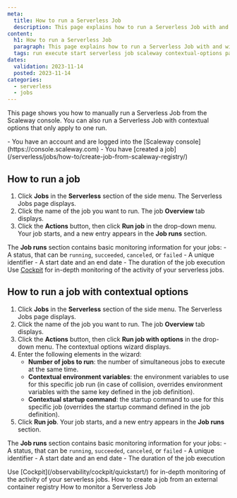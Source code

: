 ```yaml
---
meta:
  title: How to run a Serverless Job
  description: This page explains how to run a Serverless Job with and without contextual options
content:
  h1: How to run a Serverless Job
  paragraph: This page explains how to run a Serverless Job with and without contextual options
  tags: run execute start serverless job scaleway contextual-options parameters
dates:
  validation: 2023-11-14
  posted: 2023-11-14
categories:
  - serverless
  - jobs
---
```


This page shows you how to manually run a Serverless Job from the Scaleway console. You can also run a Serverless Job with contextual options that only apply to one run.

<Macro id="requirements" />

<Message type="requirement">
  - You have an account and are logged into the [Scaleway console](https://console.scaleway.com)
  - You have [created a job](/serverless/jobs/how-to/create-job-from-scaleway-registry/)
</Message>

## How to run a job

1. Click **Jobs** in the **Serverless** section of the side menu. The Serverless Jobs page displays.
2. Click the name of the job you want to run. The job **Overview** tab displays.
3. Click the **Actions** button, then click **Run job** in the drop-down menu. Your job starts, and a new entry appears in the **Job runs** section.

The **Job runs** section contains basic monitoring information for your jobs:
    - A status, that can be `running`, `succeeded`, `canceled`, or `failed`
    - A unique identifier
    - A start date and an end date
    - The duration of the job execution
<Message type="tip">
  Use [Cockpit](/observability/cockpit/quickstart/) for in-depth monitoring of the activity of your serverless jobs.
</Message>

## How to run a job with contextual options

1. Click **Jobs** in the **Serverless** section of the side menu. The Serverless Jobs page displays.
2. Click the name of the job you want to run. The job **Overview** tab displays.
3. Click the **Actions** button, then click **Run job with options** in the drop-down menu. The contextual options wizard displays.
4. Enter the following elements in the wizard:
    - **Number of jobs to run**: the number of simultaneous jobs to execute at the same time.
    - **Contextual environment variables**: the environment variables to use for this specific job run (in case of collision, overrides environment variables with the same key defined in the job definition).
    - **Contextual startup command**: the startup command to use for this specific job (overrides the startup command defined in the job definition).
5. Click **Run job**. Your job starts, and a new entry appears in the **Job runs** section.

The **Job runs** section contains basic monitoring information for your jobs:
    - A status, that can be `running`, `succeeded`, `canceled`, or `failed`
    - A unique identifier
    - A start date and an end date
    - The duration of the job execution

<Message type="tip">
  Use [Cockpit](/observability/cockpit/quickstart/) for in-depth monitoring of the activity of your serverless jobs.
</Message>

<Navigation>
  <PreviousButton to="/serverless/jobs/how-to/create-job-from-external-registry/">How to create a job from an external container registry</PreviousButton>
  <NextButton to="/serverless/jobs/how-to/monitor-job/">How to monitor a Serverless Job</NextButton>
</Navigation>